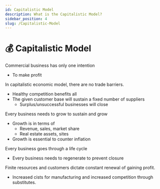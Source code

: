 ```yaml
---
id: Capitalistic Model
description: What is the Capitalistic Model?
sidebar_position: 4
slug: /Capitalistic-Model
---
```


# 💰 Capitalistic Model


Commercial business has only one intention
- To make profit

In capitalistic economic model, there are no trade barriers.  
- Healthy competition benefits all
- The given customer base will sustain a fixed number of suppliers
    - Surplus/unsuccessful businesses will close

Every business needs to grow to sustain and grow
- Growth is in terms of
    - Revenue, sales, market share
    - Real estate assets, sites
- Growth is essential to counter inflation


Every business goes through a life cycle
- Every business needs to regenerate to prevent closure

Finite resources and customers dictate constant renewal of gaining profit. 
- Increased cists for manufacturing and increased competition through substitutes. 
